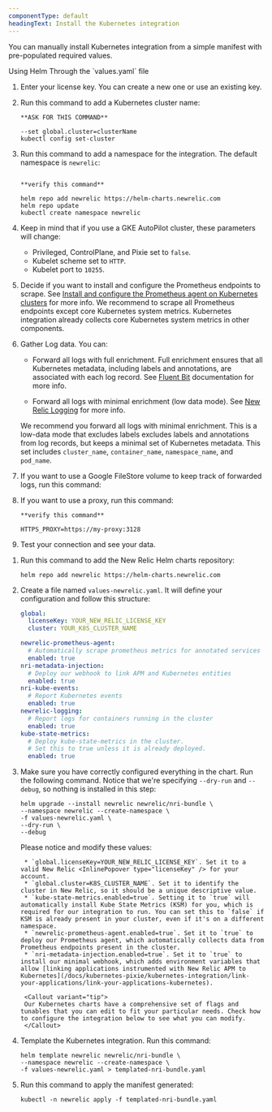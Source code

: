 ```yaml
---
componentType: default
headingText: Install the Kubernetes integration
---
```


You can manually install Kubernetes integration from a simple manifest with pre-populated required values. 

<Tabs>
<TabsBar>
    <TabsBarItem id="helm">Using Helm</TabsBarItem>
    <TabsBarItem id="values">Through the `values.yaml` file</TabsBarItem>
</TabsBar>

<TabsPages>
    <TabsPageItem id="helm">

1. Enter your license key. You can create a new one or use an existing key.

2. Run this command to add a Kubernetes cluster name:

    ```shell
    **ASK FOR THIS COMMAND**

    --set global.cluster=clusterName
    kubectl config set-cluster
    ```
3. Run this command to add a namespace for the integration. The default namespace is `newrelic`:

    ```shell

    **verify this command**

    helm repo add newrelic https://helm-charts.newrelic.com
    helm repo update
    kubectl create namespace newrelic
    ```
4.  Keep in mind that if you use a GKE AutoPilot cluster, these parameters will change:

    * Privileged, ControlPlane, and Pixie set to `false`.
    * Kubelet scheme set to `HTTP`.
    * Kubelet port to `10255`.

5. Decide if you want to install and configure the Prometheus endpoints to scrape. See [Install and configure the Prometheus agent on Kubernetes clusters](/docs/infrastructure/prometheus-integrations/install-configure-prometheus-agent/install-prometheus-agent/) for more info. We recommend to scrape all Prometheus endpoints except core Kubernetes system metrics. Kubernetes integration already collects core Kubernetes system metrics in other components. 

6. Gather Log data. You can:

    * Forward all logs with full enrichment. Full enrichment ensures that all Kubernetes metadata, including labels and annotations, are associated with each log record. See [Fluent Bit](https://docs.fluentbit.io/manual/installation/kubernetes#concepts) documentation for more info.

    * Forward all logs with minimal enrichment (low data mode). See [New Relic Logging](/docs/kubernetes-pixie/kubernetes-integration/installation/reduce-ingest/#new-relic-logging) for more info.

    We recommend you forward all logs with minimal enrichment. This is a low-data mode that excludes labels excludes labels and annotations from log records, but keeps a minimal set of Kubernetes metadata. This set includes `cluster_name`, `container_name`, `namespace_name`, and `pod_name`.

7. If you want to use a Google FileStore volume to keep track of forwarded logs, run this command:

8. If you want to use a proxy, run this command:

    ```shell
    **verify this command**

    HTTPS_PROXY=https://my-proxy:3128
    ```
9. Test your connection and see your data.

    </TabsPageItem>
<TabsPageItem id="values">

1. Run this command to add the New Relic Helm charts repository:

    ```shell
    helm repo add newrelic https://helm-charts.newrelic.com
    ```
2. Create a file named `values-newrelic.yaml`. It will define your configuration and follow this structure:
    
    ```yaml
    global:
      licenseKey: YOUR_NEW_RELIC_LICENSE_KEY
      cluster: YOUR_K8S_CLUSTER_NAME
    
    newrelic-prometheus-agent:
      # Automatically scrape prometheus metrics for annotated services in the cluster
      enabled: true
    nri-metadata-injection:
      # Deploy our webhook to link APM and Kubernetes entities
      enabled: true
    nri-kube-events:
      # Report Kubernetes events
      enabled: true
    newrelic-logging:
      # Report logs for containers running in the cluster
      enabled: true
    kube-state-metrics:
      # Deploy kube-state-metrics in the cluster.
      # Set this to true unless it is already deployed.
      enabled: true
    ```

3. Make sure you have correctly configured everything in the chart. Run the following command. Notice that we're specifying `--dry-run` and `--debug`, so nothing is installed in this step:

    ```shell
    helm upgrade --install newrelic newrelic/nri-bundle \
    --namespace newrelic --create-namespace \
    -f values-newrelic.yaml \
    --dry-run \
    --debug
    ```

    Please notice and modify these values:
    
        * `global.licenseKey=YOUR_NEW_RELIC_LICENSE_KEY`. Set it to a valid New Relic <InlinePopover type="licenseKey" /> for your account.
        * `global.cluster=K8S_CLUSTER_NAME`. Set it to identify the cluster in New Relic, so it should be a unique descriptive value.
        * `kube-state-metrics.enabled=true`. Setting it to `true` will automatically install Kube State Metrics (KSM) for you, which is required for our integration to run. You can set this to `false` if KSM is already present in your cluster, even if it's on a different namespace.
        * `newrelic-prometheus-agent.enabled=true`. Set it to `true` to deploy our Prometheus agent, which automatically collects data from Prometheus endpoints present in the cluster.
        * `nri-metadata-injection.enabled=true`. Set it to `true` to install our minimal webhook, which adds environment variables that allow [linking applications instrumented with New Relic APM to Kubernetes](/docs/kubernetes-pixie/kubernetes-integration/link-your-applications/link-your-applications-kubernetes).
    
        <Callout variant="tip">
        Our Kubernetes charts have a comprehensive set of flags and tunables that you can edit to fit your particular needs. Check how to configure the integration below to see what you can modify.
        </Callout>
4. Template the Kubernetes integration. Run this command:

    ```shell
    helm template newrelic newrelic/nri-bundle \
    --namespace newrelic --create-namespace \
    -f values-newrelic.yaml > templated-nri-bundle.yaml
    ```
5. Run this command to apply the manifest generated:

    ```shell
    kubectl -n newrelic apply -f templated-nri-bundle.yaml
    ```
    </TabsPageItem>
</TabsPages>
</Tabs>